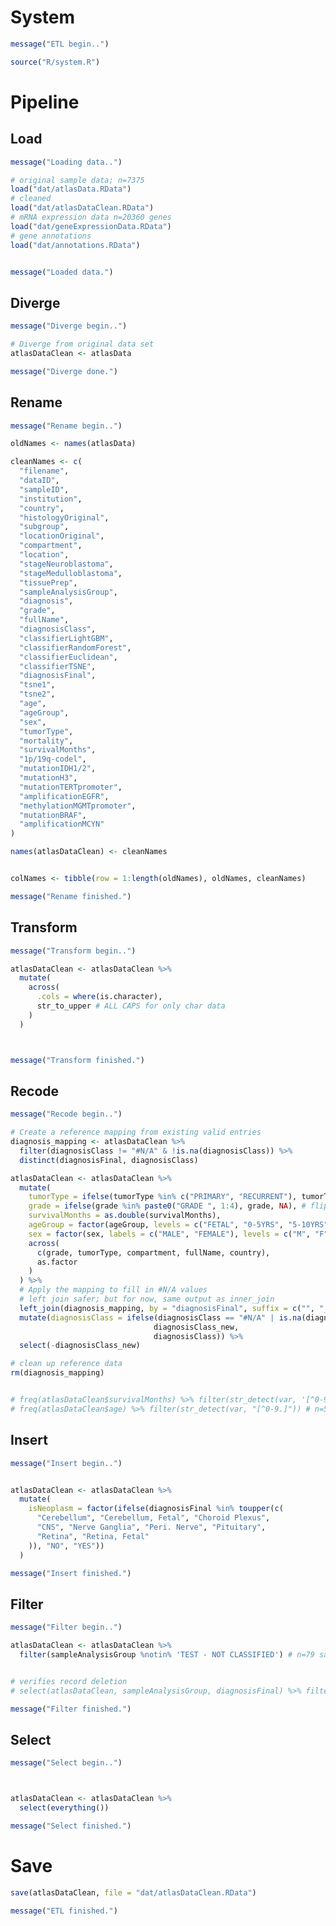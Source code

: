 
# System

```r
message("ETL begin..")

source("R/system.R")
```

# Pipeline

## Load

```r
message("Loading data..")

# original sample data; n=7375
load("dat/atlasData.RData")
# cleaned
load("dat/atlasDataClean.RData")
# mRNA expression data n=20360 genes
load("dat/geneExpressionData.RData")
# gene annotations
load("dat/annotations.RData")


message("Loaded data.")
```

## Diverge

```r
message("Diverge begin..")

# Diverge from original data set
atlasDataClean <- atlasData

message("Diverge done.")
```


## Rename

```r
message("Rename begin..")

oldNames <- names(atlasData)

cleanNames <- c(
  "filename",
  "dataID",
  "sampleID",
  "institution",
  "country",
  "histologyOriginal",
  "subgroup",
  "locationOriginal",
  "compartment",
  "location",
  "stageNeuroblastoma",
  "stageMedulloblastoma",
  "tissuePrep",
  "sampleAnalysisGroup",
  "diagnosis",
  "grade",
  "fullName",
  "diagnosisClass",
  "classifierLightGBM",
  "classifierRandomForest",
  "classifierEuclidean",
  "classifierTSNE",
  "diagnosisFinal",
  "tsne1",
  "tsne2",
  "age",
  "ageGroup",
  "sex",
  "tumorType",
  "mortality",
  "survivalMonths",
  "1p/19q-codel",
  "mutationIDH1/2",
  "mutationH3",
  "mutationTERTpromoter",
  "amplificationEGFR",
  "methylationMGMTpromoter",
  "mutationBRAF",
  "amplificationMCYN"
)

names(atlasDataClean) <- cleanNames


colNames <- tibble(row = 1:length(oldNames), oldNames, cleanNames)

message("Rename finished.")
```

## Transform

```r
message("Transform begin..")

atlasDataClean <- atlasDataClean %>%
  mutate(
    across(
      .cols = where(is.character),
      str_to_upper # ALL CAPS for only char data
    )
  )



message("Transform finished.")
```

## Recode

```r
message("Recode begin..")

# Create a reference mapping from existing valid entries
diagnosis_mapping <- atlasDataClean %>%
  filter(diagnosisClass != "#N/A" & !is.na(diagnosisClass)) %>%
  distinct(diagnosisFinal, diagnosisClass)

atlasDataClean <- atlasDataClean %>%
  mutate(
    tumorType = ifelse(tumorType %in% c("PRIMARY", "RECURRENT"), tumorType, NA), # flip n=19 to NA because inexclusive
    grade = ifelse(grade %in% paste0("GRADE ", 1:4), grade, NA), # flip n=11 to NA because inexclusive
    survivalMonths = as.double(survivalMonths),
    ageGroup = factor(ageGroup, levels = c("FETAL", "0-5YRS", "5-10YRS", "10-20YRS", "20-40YRS", "40-60YRS", "60-80YRS", "80+YRS")),
    sex = factor(sex, labels = c("MALE", "FEMALE"), levels = c("M", "F")),
    across(
      c(grade, tumorType, compartment, fullName, country),
      as.factor
    )
  ) %>% 
  # Apply the mapping to fill in #N/A values
  # left join safer; but for now, same output as inner_join
  left_join(diagnosis_mapping, by = "diagnosisFinal", suffix = c("", "_new")) %>% 
  mutate(diagnosisClass = ifelse(diagnosisClass == "#N/A" | is.na(diagnosisClass),
                                diagnosisClass_new,
                                diagnosisClass)) %>%
  select(-diagnosisClass_new)

# clean up reference data
rm(diagnosis_mapping)


# freq(atlasDataClean$survivalMonths) %>% filter(str_detect(var, '[^0-9.]')) # n=104 # not a digit, not a period
# freq(atlasDataClean$age) %>% filter(str_detect(var, "[^0-9.]")) # n=590 # not a digit, not a period


```

## Insert

```r
message("Insert begin..")


atlasDataClean <- atlasDataClean %>%
  mutate(
    isNeoplasm = factor(ifelse(diagnosisFinal %in% toupper(c(
      "Cerebellum", "Cerebellum, Fetal", "Choroid Plexus",
      "CNS", "Nerve Ganglia", "Peri. Nerve", "Pituitary",
      "Retina", "Retina, Fetal"
    )), "NO", "YES"))
  )

message("Insert finished.")
```

## Filter

```r
message("Filter begin..")

atlasDataClean <- atlasDataClean %>%
  filter(sampleAnalysisGroup %notin% 'TEST - NOT CLASSIFIED') # n=79 samples unable to assign a confident final diagnosis


# verifies record deletion
# select(atlasDataClean, sampleAnalysisGroup, diagnosisFinal) %>% filter(sampleAnalysisGroup == 'TEST - NOT CLASSIFIED') %>% view

message("Filter finished.")
```


## Select

```r
message("Select begin..")



atlasDataClean <- atlasDataClean %>%
  select(everything())

message("Select finished.")
```


# Save

```r
save(atlasDataClean, file = "dat/atlasDataClean.RData")

message("ETL finished.")
```



